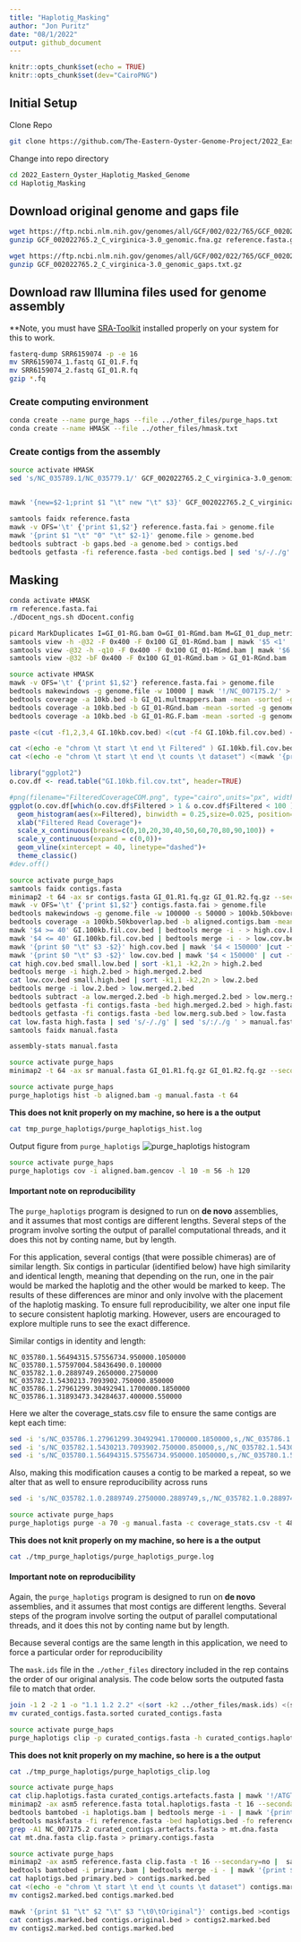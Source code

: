 ```yaml
---
title: "Haplotig_Masking"
author: "Jon Puritz"
date: "08/1/2022"
output: github_document
---
```


```r
knitr::opts_chunk$set(echo = TRUE)
knitr::opts_chunk$set(dev="CairoPNG")
```

## Initial Setup

Clone Repo
```bash
git clone https://github.com/The-Eastern-Oyster-Genome-Project/2022_Eastern_Oyster_Haplotig_Masked_Genome.git
```

Change into repo directory
```bash
cd 2022_Eastern_Oyster_Haplotig_Masked_Genome
cd Haplotig_Masking
```

## Download original genome and gaps file

```bash
wget https://ftp.ncbi.nlm.nih.gov/genomes/all/GCF/002/022/765/GCF_002022765.2_C_virginica-3.0/GCF_002022765.2_C_virginica-3.0_genomic.fna.gz
gunzip GCF_002022765.2_C_virginica-3.0_genomic.fna.gz reference.fasta.gz

wget https://ftp.ncbi.nlm.nih.gov/genomes/all/GCF/002/022/765/GCF_002022765.2_C_virginica-3.0/GCF_002022765.2_C_virginica-3.0_genomic_gaps.txt.gz
gunzip GCF_002022765.2_C_virginica-3.0_genomic_gaps.txt.gz
```

## Download raw Illumina files used for genome assembly

**Note, you must have [SRA-Toolkit](https://github.com/ncbi/sra-tools/wiki/02.-Installing-SRA-Toolkit) installed properly on your system for this to work.

```bash
fasterq-dump SRR6159074 -p -e 16
mv SRR6159074_1.fastq GI_01.F.fq
mv SRR6159074_2.fastq GI_01.R.fq
gzip *.fq
```


### Create computing environment
```bash
conda create --name purge_haps --file ../other_files/purge_haps.txt
conda create --name HMASK --file ../other_files/hmask.txt
```


### Create contigs from the assembly
```bash
source activate HMASK
sed 's/NC_035789.1/NC_035779.1/' GCF_002022765.2_C_virginica-3.0_genomic.fna | seqkit sort -N - -w0 | seqkit seq -u -w 0 | sed 's/NC_035779.1/NC_035789.1/' > reference.fasta


mawk '{new=$2-1;print $1 "\t" new "\t" $3}' GCF_002022765.2_C_virginica-3.0_genomic_gaps.txt | mawk '!/#/' > gaps.bed

samtools faidx reference.fasta
mawk -v OFS='\t' {'print $1,$2'} reference.fasta.fai > genome.file
mawk '{print $1 "\t" "0" "\t" $2-1}' genome.file > genome.bed
bedtools subtract -b gaps.bed -a genome.bed > contigs.bed
bedtools getfasta -fi reference.fasta -bed contigs.bed | sed 's/-/./g' | sed 's/:/./g ' > contigs.fasta


```


## Masking

```bash
conda activate HMASK
rm reference.fasta.fai
./dDocent_ngs.sh dDocent.config

picard MarkDuplicates I=GI_01-RG.bam O=GI_01-RGmd.bam M=GI_01_dup_metrics.txt OPTICAL_DUPLICATE_PIXEL_DISTANCE=2500 TAGGING_POLICY=OpticalOnly &> md.GI_01.log
samtools view -h -@32 -F 0x400 -F 0x100 GI_01-RGmd.bam | mawk '$5 <1' |samtools view -@32 - -SbT reference.fasta > GI_01.multmappers.bam
samtools view -@32 -h -q10 -F 0x400 -F 0x100 GI_01-RGmd.bam | mawk '$6 !~/[8-9].[SH]/ && $6 !~ /[1-9][0-9].[SH]/' | samtools view -@32 - -SbT reference.fasta > GI_01-RG.F.bam
samtools view -@32 -bF 0x400 -F 0x100 GI_01-RGmd.bam > GI_01-RGnd.bam

```

```bash
source activate HMASK
mawk -v OFS='\t' {'print $1,$2'} reference.fasta.fai > genome.file
bedtools makewindows -g genome.file -w 10000 | mawk '!/NC_007175.2/' > 10kb.bed
bedtools coverage -a 10kb.bed -b GI_01.multmappers.bam -mean -sorted -g genome.file > GI.10kb.multi.cov.bed &
bedtools coverage -a 10kb.bed -b GI_01-RGnd.bam -mean -sorted -g genome.file > GI.10kb.cov.bed &
bedtools coverage -a 10kb.bed -b GI_01-RG.F.bam -mean -sorted -g genome.file > GI.10kb.fil.cov.bed
```

```bash
paste <(cut -f1,2,3,4 GI.10kb.cov.bed) <(cut -f4 GI.10kb.fil.cov.bed) <(cut -f4 GI.10kb.multi.cov.bed) > GI.original.bed

cat <(echo -e "chrom \t start \t end \t Filtered" ) GI.10kb.fil.cov.bed > GI.10kb.fil.cov.txt
cat <(echo -e "chrom \t start \t end \t counts \t dataset") <(mawk '{print $1 "\t" $2 "\t" $3 "\t" $4 "\tFiltered"}' GI.10kb.fil.cov.bed ) <(mawk '{print $0 "\tMulti"}' GI.10kb.multi.cov.bed ) <(mawk '{print $0 "\tTotal"}' GI.10kb.cov.bed ) > ../Comparative_Analysis/original.coverage.bed
```


```r
library("ggplot2")
o.cov.df <- read.table("GI.10kb.fil.cov.txt", header=TRUE)

#png(filename="FilteredCoverageCOM.png", type="cairo",units="px", width=5600, height=3000, res=300, bg="transparent")
ggplot(o.cov.df[which(o.cov.df$Filtered > 1 & o.cov.df$Filtered < 100 ),]) +
  geom_histogram(aes(x=Filtered), binwidth = 0.25,size=0.025, position="identity", alpha= 0.75)+
  xlab("Filtered Read Coverage")+
  scale_x_continuous(breaks=c(0,10,20,30,40,50,60,70,80,90,100)) +
  scale_y_continuous(expand = c(0,0))+
  geom_vline(xintercept = 40, linetype="dashed")+
  theme_classic()
#dev.off()
```



```bash
source activate purge_haps
samtools faidx contigs.fasta
minimap2 -t 64 -ax sr contigs.fasta GI_01.R1.fq.gz GI_01.R2.fq.gz --secondary=no | samtools sort -m 10G -o aligned.contigs.bam -T tmp.ali
mawk -v OFS='\t' {'print $1,$2'} contigs.fasta.fai > genome.file
bedtools makewindows -g genome.file -w 100000 -s 50000 > 100kb.50kboverlap.bed
bedtools coverage -a 100kb.50kboverlap.bed -b aligned.contigs.bam -mean -sorted -g genome.file > GI.100kb.fil.cov.bed
mawk '$4 >= 40' GI.100kb.fil.cov.bed | bedtools merge -i - > high.cov.bed
mawk '$4 <= 40' GI.100kb.fil.cov.bed | bedtools merge -i - > low.cov.bed
mawk '{print $0 "\t" $3 -$2}' high.cov.bed | mawk '$4 < 150000' |cut -f1-3 > small.high.bed
mawk '{print $0 "\t" $3 -$2}' low.cov.bed | mawk '$4 < 150000' | cut -f1-3 > small.low.bed
cat high.cov.bed small.low.bed | sort -k1,1 -k2,2n > high.2.bed
bedtools merge -i high.2.bed > high.merged.2.bed
cat low.cov.bed small.high.bed | sort -k1,1 -k2,2n > low.2.bed
bedtools merge -i low.2.bed > low.merged.2.bed
bedtools subtract -a low.merged.2.bed -b high.merged.2.bed > low.merg.sub.bed
bedtools getfasta -fi contigs.fasta -bed high.merged.2.bed > high.fasta
bedtools getfasta -fi contigs.fasta -bed low.merg.sub.bed > low.fasta
cat low.fasta high.fasta | sed 's/-/./g' | sed 's/:/./g ' > manual.fasta
samtools faidx manual.fasta

```

```bash
assembly-stats manual.fasta
```


```bash
source activate purge_haps
minimap2 -t 64 -ax sr manual.fasta GI_01.R1.fq.gz GI_01.R2.fq.gz --secondary=no | samtools sort -m 10G -o aligned.bam -T tmp.ali
```

```bash
source activate purge_haps
purge_haplotigs hist -b aligned.bam -g manual.fasta -t 64

```

**This does not knit properly on my machine, so here is a the output**
```bash
cat tmp_purge_haplotigs/purge_haplotigs_hist.log
```

Output figure from `purge_haplotigs`
![purge_haplotigs histogram](./aligned.bam.histogram.png)



```bash
source activate purge_haps
purge_haplotigs cov -i aligned.bam.gencov -l 10 -m 56 -h 120
```

#### Important note on reproducibility
The `purge_haplotigs` program is designed to run on **de novo** assemblies, and it assumes that most contigs are different lengths.  Several steps of the program involve sorting the output of parallel computational threads, and it does this not by conting name, but by length.  

For this application, several contigs (that were possible chimeras) are of similar length.  Six contigs in particular (identified below) have high similarity and identical length, meaning that depending on the run, one in the pair would be marked the haplotig and the other would be marked to keep.  The results of these differences are minor and only involve with the placement of the haplotig masking.  To ensure full reproducibility, we alter one input file to secure consistent haplotig marking.  However, users are encouraged to explore multiple runs to see the exact difference.

Similar contigs in identity and length:
```
NC_035780.1.56494315.57556734.950000.1050000
NC_035780.1.57597004.58436490.0.100000
NC_035782.1.0.2889749.2650000.2750000
NC_035782.1.5430213.7093902.750000.850000
NC_035786.1.27961299.30492941.1700000.1850000
NC_035786.1.31893473.34284637.400000.550000
```

Here we alter the coverage_stats.csv file to ensure the same contigs are kept each time:

```bash
sed -i 's/NC_035786.1.27961299.30492941.1700000.1850000,s,/NC_035786.1.27961299.30492941.1700000.1850000,,/g' coverage_stats.csv
sed -i 's/NC_035782.1.5430213.7093902.750000.850000,s,/NC_035782.1.5430213.7093902.750000.850000,,/g' coverage_stats.csv
sed -i 's/NC_035780.1.56494315.57556734.950000.1050000,s,/NC_035780.1.56494315.57556734.950000.1050000,,/g' coverage_stats.csv
```

Also, making this modification causes a contig to be marked a repeat, so we alter that as well to ensure reproducibility across runs

```bash
sed -i 's/NC_035782.1.0.2889749.2750000.2889749,s,/NC_035782.1.0.2889749.2750000.2889749,,/g' coverage_stats.csv  
```


```bash
source activate purge_haps
purge_haplotigs purge -a 70 -g manual.fasta -c coverage_stats.csv -t 48 -d -b aligned.bam -o curated_contigs
```

**This does not knit properly on my machine, so here is a the output**
```bash
cat ./tmp_purge_haplotigs/purge_haplotigs_purge.log
```

#### Important note on reproducibility
Again, the `purge_haplotigs` program is designed to run on **de novo** assemblies, and it assumes that most contigs are different lengths. Several steps of the program involve sorting the output of parallel computational threads, and it does this not by conting name but by length.  

Because several contigs are the same length in this application, we need to force a particular order for reproducibility

The `mask.ids` file in the `./other_files` directory included in the rep contains the order of our original analysis.  The code below sorts the outputed fasta file to match that order.

```bash
join -1 2 -2 1 -o "1.1 1.2 2.2" <(sort -k2 ../other_files/mask.ids) <(seqkit fx2tab curated_contigs.fasta | sort -k1) | sort -k1n | mawk '{print $2 "\t" $3}' | mawk '{print ">"$1"\n"$2}' > curated_contigs.fasta.sorted
mv curated_contigs.fasta.sorted curated_contigs.fasta

```



```bash
source activate purge_haps
purge_haplotigs clip -p curated_contigs.fasta -h curated_contigs.haplotigs.fasta -t 48
```

**This does not knit properly on my machine, so here is a the output**
```bash
cat ./tmp_purge_haplotigs/purge_haplotigs_clip.log
```

```bash
source activate purge_haps
cat clip.haplotigs.fasta curated_contigs.artefacts.fasta | mawk '!/ATGTTTTCTCAAGGATTCAAGAATTTTCTGTTAAGAATTTTTCCCATTCGCGGGTTTATCC/' | mawk '!/NC_007175.2/' > total.haplotigs.fasta
minimap2 -ax asm5 reference.fasta total.haplotigs.fasta -t 16 --secondary=no |  samtools sort -@ 16 -m 5G -o haplotigs.bam
bedtools bamtobed -i haplotigs.bam | bedtools merge -i - | mawk '{print $1 "\t" $2 "\t" $3 "\t0\thaplotig"}' > haplotigs.bed
bedtools maskfasta -fi reference.fasta -bed haplotigs.bed -fo reference.masked.fasta
grep -A1 NC_007175.2 curated_contigs.artefacts.fasta > mt.dna.fasta
cat mt.dna.fasta clip.fasta > primary.contigs.fasta
```




```bash
source activate purge_haps
minimap2 -ax asm5 reference.fasta clip.fasta -t 16 --secondary=no |  samtools sort -@ 16 -m 5G -o primary.bam
bedtools bamtobed -i primary.bam | bedtools merge -i - | mawk '{print $1 "\t" $2 "\t" $3 "\t0\tprimary"}' > primary.bed
cat haplotigs.bed primary.bed > contigs.marked.bed
cat <(echo -e "chrom \t start \t end \t counts \t dataset") contigs.marked.bed > contigs2.marked.bed
mv contigs2.marked.bed contigs.marked.bed

mawk '{print $1 "\t" $2 "\t" $3 "\t0\tOriginal"}' contigs.bed >contigs.original.bed
cat contigs.marked.bed contigs.original.bed > contigs2.marked.bed
mv contigs2.marked.bed contigs.marked.bed
```
